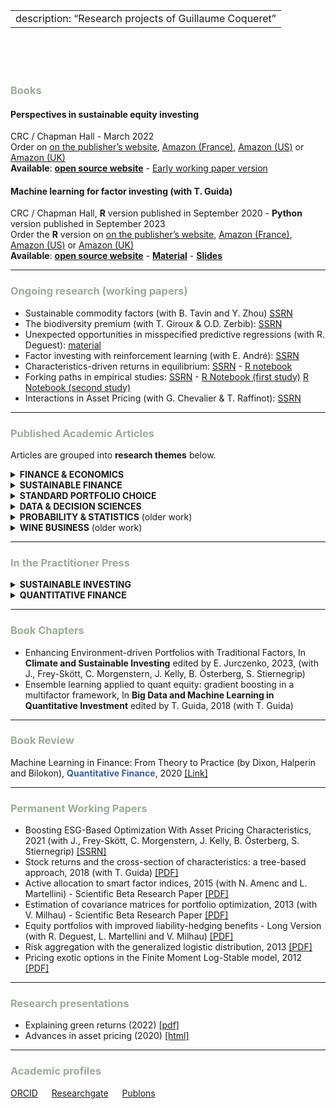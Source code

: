 <head>
<title>Research</title>
<meta name="Research projects of Guillaume Coqueret"/>
</head>

---
description: "Research projects of Guillaume Coqueret"
---
<br/>  
<br/>  



### <font color="#9AAD98">**Books**</font>

#### **Perspectives in sustainable equity investing**
CRC / Chapman Hall - March 2022   
Order on <a href="https://www.routledge.com/Perspectives-in-Sustainable-Equity-Investing/Coqueret/p/book/9781032071015" target="_blank">on the publisher's website</a>, <a href="https://www.amazon.fr/Perspectives-Sustainable-Investing-Guillaume-Coqueret/dp/103207101X/" target="_blank">Amazon (France)</a>, <a href="https://www.amazon.com/Perspectives-Sustainable-Investing-Guillaume-Coqueret-ebook/dp/B09RRMCB4R/" target="_blank">Amazon (US)</a>
or <a href="https://www.amazon.co.uk/Perspectives-Sustainable-Investing-Guillaume-Coqueret-ebook/dp/B09RRMCB4R/" target="_blank">Amazon (UK)</a>  
**Available**: <a href="http://www.esgperspectives.com" target="_blank">**open source website**</a> - <a href="https://papers.ssrn.com/sol3/papers.cfm?abstract_id=3715753" target="_blank">Early working paper version</a>

#### **Machine learning for factor investing** (with T. Guida)
CRC / Chapman Hall, **R** version published in September 2020 - **Python** version published in September 2023    
Order the **R** version on <a href="https://www.routledge.com/Machine-Learning-for-Factor-Investing/Coqueret-Guida/p/book/9780367545864" target="_blank">on the publisher's website</a>, <a href="https://www.amazon.fr/Machine-Learning-Investing-Guillaume-Coqueret/dp/0367545861/" target="_blank">Amazon (France)</a>, <a href="https://www.amazon.com/Machine-Learning-Factor-Investing-Mathematics/dp/0367545861/ref=sr_1_1" target="_blank">Amazon (US)</a>
or <a href="https://www.amazon.co.uk/Machine-Learning-Investing-Financial-Mathematics/dp/0367545861/ref=sr_1_2" target="_blank">Amazon (UK)</a>   
**Available**: <a href="http://www.mlfactor.com" target="_blank">**open source website**</a> - <a href="https://github.com/shokru/mlfactor.github.io/tree/master/material" target="_blank">**Material**</a> - <a href="files/SLIDES/SLIDES.html" target="_blank">**Slides**</a>

_____ 

### <font color="#9AAD98">**Ongoing research** (working papers)</font>  

- Sustainable commodity factors (with B. Tavin and Y. Zhou) <a href="https://papers.ssrn.com/sol3/papers.cfm?abstract_id=4698258" target="_blank">SSRN</a>    
- The biodiversity premium (with T. Giroux & O.D. Zerbib): <a href="https://papers.ssrn.com/sol3/papers.cfm?abstract_id=4489550" target="_blank">SSRN</a>    
- Unexpected opportunities in misspecified predictive regressions (with R. Deguest): <a href="http://www.gcoqueret.com/PRs.html" target="_blank">material</a>       
- Factor investing with reinforcement learning (with E. André): <a href="https://papers.ssrn.com/sol3/papers.cfm?abstract_id=3726714" target="_blank">SSRN</a>    
- Characteristics-driven returns in equilibrium: <a href="https://papers.ssrn.com/sol3/papers.cfm?abstract_id=3941195" target="_blank">SSRN</a> - <a href="http://www.gcoqueret.com/files/misc/demand_6_share.html" target="_blank">R notebook</a>   
- Forking paths in empirical studies: <a href="https://papers.ssrn.com/sol3/papers.cfm?abstract_id=3999379" target="_blank">SSRN</a> -                   <a href="https://www.gcoqueret.com/files/misc/forking_paths.html" target="_blank">R Notebook (first study)</a>   <a href="https://www.gcoqueret.com/files/misc/forking_paths2.html" target="_blank">R Notebook (second study)</a>  
- Interactions in Asset Pricing (with G. Chevalier & T. Raffinot): <a href="https://papers.ssrn.com/sol3/papers.cfm?abstract_id=4500944" target="_blank">SSRN</a>   



_____ 

### <font color="#9AAD98">**Published Academic Articles**</font> 

Articles are grouped into **research themes** below.

<details>
  <summary>**FINANCE & ECONOMICS**</summary>

* A note on implied correlation for bivariate contracts, <br/> <span style="color:#3B60A2">**Economics Bulletin**</span>, Vol. 40, No. 2 (2020), pp. 1388-1396 (with B. Tavin) <a href="http://www.accessecon.com/Pubs/EB/2020/Volume40/EB-20-V40-I2-P119.pdf" target="_blank">[Link]</a>   
* Procedural Rationality, Asset Heterogeneity and Market Selection,  <br/> <span style="color:#3B60A2">**Journal of Mathematical Economics**</span>, Vol. 82 (2019), pp. 125-149 (with B. Tavin) <a href="https://www.sciencedirect.com/science/article/abs/pii/S0304406819300205" target="_blank">[Link]</a>   <a href="https://papers.ssrn.com/sol3/papers.cfm?abstract_id=2952659" target="_blank">[Working paper]</a>   <br/>
* Empirical properties of a heterogeneous agent model in large dimensions, <br/>   <span style="color:#3B60A2">**Journal of Economic Dynamics & Control**</span>, Vol. 77 (2017), pp. 180-201 <a href="https://www.sciencedirect.com/science/article/pii/S0165188917300386" target="_blank">[Link]</a>  
* An investigation of model risk in a market with jumps and stochastic volatility, <br/>   <span style="color:#3B60A2">**European Journal of Operational Research**</span>, Vol. 253 (2016), pp. 648-658 (with B. Tavin) <a href="https://www.sciencedirect.com/science/article/abs/pii/S0377221716301461" target="_blank">[Link]</a>    <a href="https://papers.ssrn.com/sol3/papers.cfm?abstract_id=2474223" target="_blank">[Working paper]</a>
* Lookback option prices under a spectrally negative tempered-stable model, <br/>   <span style="color:#3B60A2">**International Journal of Theoretical and Applied Finance**</span>, Vol. 16, No. 3 (2013)  <a href="https://www.worldscientific.com/doi/abs/10.1142/S021902491350012X" target="_blank">[Link]</a>    

</details>



<details>
  <summary>**SUSTAINABLE FINANCE**</summary>

* ESG news spillovers across the value chain, <br/>
<span style="color:#3B60A2">**Financial Management**</span>, Vol. 52, No. 4 (2023), pp. 677-710 (with V. Le Tran) <a href="https://papers.ssrn.com/sol3/papers.cfm?abstract_id=4002705" target="_blank">[Working Paper]</a>    
* Scopes of carbon emissions and their impact on green portfolios, <br/> <span style="color:#3B60A2">**Economic Modelling**</span>, Vol. 115 (2022), (with T. Anquetin, B. Tavin & L. Welgryn) <a href="https://www.sciencedirect.com/science/article/abs/pii/S0264999322001973" target="_blank">[Link]</a>  <a href="https://papers.ssrn.com/sol3/papers.cfm?abstract_id=4012629" target="_blank">[Working Paper]</a>      

</details>



<details>
  <summary>**STANDARD PORTFOLIO CHOICE**</summary>

* Training trees on tails with applications to portfolio choice, <br/>   <span style="color:#3B60A2">**Annals of Operations Research**</span>, Vol. 288 (2020), pp. 181-221 (with T. Guida) <a href="https://link.springer.com/article/10.1007/s10479-020-03539-2" target="_blank">[Link]</a>   <a href="https://papers.ssrn.com/sol3/papers.cfm?abstract_id=3403009" target="_blank">[Working paper]</a> 
<a href="http://www.gcoqueret.com/tot.html" target="_blank">[Material]</a>   
* Characteristics-based portfolio choice with leverage constraints, <br/>   <span style="color:#3B60A2">**Journal of Banking and Finance**</span>, Vol. 70 (2016), pp. 23-37 (with M. Ammann and J-P. Schade) <a href="https://www.sciencedirect.com/science/article/pii/S0378426616300516" target="_blank">[Link]</a> <a href="https://papers.ssrn.com/sol3/papers.cfm?abstract_id=2736324" target="_blank">[Working paper]</a>   
* Diversified minimum-variance portfolios, <br/>   <span style="color:#3B60A2">**Annals of Finance**</span>, Vol. 11, No. 2 (2015), pp. 221-241 <a href="https://link.springer.com/article/10.1007%2Fs10436-014-0253-x" target="_blank">[Link]</a>    

</details>



<details>
  <summary>**DATA & DECISION SCIENCES**</summary>

* Dynamic decision making with predictive panels, <br/> <span style="color:#3B60A2">**Journal of the Operational Research Society**</span>, Forthcoming (2023) - (with B. Tavin) <a href="https://www.tandfonline.com/doi/full/10.1080/01605682.2023.2231488" target="_blank">[Link]</a> <a href="https://papers.ssrn.com/sol3/papers.cfm?abstract_id=3853793" target="_blank">[Working Paper]</a> - <a href="http://www.gcoqueret.com/files/misc/panel.html" target="_blank">[R notebook]</a>   
* The determinants of health assessment in the United States: A supervised learning approach, <br/> <span style="color:#3B60A2">**Healthcare Analytics**</span>, Vol. 2 (2022) <a href="https://www.sciencedirect.com/science/article/pii/S2772442522000466" target="_blank">[Link - Open Access]</a>     
* Persistence in factor-based supervised learning models, <br/>  <span style="color:#3B60A2">**Journal of Finance & Data Science**</span>, Vol. 8 (2022), pp. 12-34 <a href="https://www.sciencedirect.com/science/article/pii/S2405918821000143" target="_blank">[Link - Open Access]</a>  <a href="http://www.gcoqueret.com/horizons.html" target="_blank">[Material]</a>   
* Approximate NORTA simulations for virtual sample generation, <br/>   <span style="color:#3B60A2">**Expert Systems With Applications**</span>, Vol. 73 (2017), pp. 69-81 <a href="https://www.sciencedirect.com/science/article/pii/S0957417416307096" target="_blank">[Link]</a>    
 
</details>

 
 
<details>
  <summary>**PROBABILITY & STATISTICS** (older work)</summary>

* On the distribution of the supremum of the spectrally negative stable process with drift, <br/>  <span style="color:#3B60A2"> **Statistics & Probability Letters**</span>, Vol. 107 (2015), pp. 333-340 <a href="https://www.sciencedirect.com/science/article/pii/S0167715215003314" target="_blank">[Link]</a>     
* Second order risk aggregation with the Bernstein copula, <br/>  <span style="color:#3B60A2"> **Insurance: Mathematics and Economics**</span>, Vol. 58 (2014), pp. 150-158 <a href="https://www.sciencedirect.com/science/article/pii/S0167668714000882" target="_blank">[Link]</a>    
* Meromorphic Levy-Khintchine exponents with poles of order two, <br/>  <span style="color:#3B60A2"> **Communications on Stochastic Analysis**</span>, Vol. 7, No. 2 (2013), pp. 179-198  <a href="https://digitalcommons.lsu.edu/cosa/vol7/iss2/1/" target="_blank">[Link]</a>  
* Approximation of probabilistic Laplace transforms and their inverses, <br/>  <span style="color:#3B60A2"> **Communications in Applied Mathematics and Computational Science**</span>, Vol. 7, No. 2 (2012), pp. 231-246  <a href="https://msp.org/camcos/2012/7-2/p03.xhtml" target="_blank">[Link]</a>   

</details>



<details>
  <summary>**WINE BUSINESS** (older work)</summary>

* Herding behavior among wine investors, <span style="color:#3B60A2">**Economic Modelling**</span>, Vol. 68 (2018), pp. 318-328 (with B. Aytac and C. Mandou) <a href="https://www.sciencedirect.com/science/article/pii/S0264999317301001" target="_blank">[Link]</a>    
* Optimal wine pricing for restaurants, <span style="color:#3B60A2">**Journal of Wine Economics**</span>, Vol. 10, No. 2 (2015), pp. 204-224 <a href="https://www.cambridge.org/core/journals/journal-of-wine-economics/article/optimal-wine-pricing-for-restaurants/A3A972D73E0785CE8E6A606470FC0A0E" target="_blank">[Link]</a>      

</details>


_____ 

### <font color="#9AAD98">**In the Practitioner Press**</font> 


<details>
  <summary>**SUSTAINABLE INVESTING**</summary>

* The impact of climate change risk on long-term asset allocation, <br> <span style="color:#3B60A2">**Journal of Portfolio Management**</span>, Vol. 50, No. 5 (2024), pp. 238-263 (with JC Bertrand, N. McLoughlin and S. Mesnard) <a href="https://www.pm-research.com/content/iijpormgmt/early/2024/01/30/jpm20241586" target="_blank">[Link]</a> <a href="papers/climate_risk_alloc.pdf" target="_blank">[Working Paper]</a>    
* International market exposure to sovereign ESG, <br/> <span style="color:#3B60A2">**Journal of Sustainable Finance & Investment**</span>, Forthcoming (2022), (with C. Morgenstern & J. Kelly) <a href="https://www.tandfonline.com/doi/full/10.1080/20430795.2022.2148817" target="_blank">[Open Access]</a> <a href="https://papers.ssrn.com/sol3/papers.cfm?abstract_id=4138136" target="_blank">[Working Paper]</a>   
* Tuning trend following strategies with macro ESG data, <br/> <span style="color:#3B60A2">**Journal of Impact & ESG Investing**</span>, Vol. 2, No. 2 (2021), pp. 117-136 (with C. Morgenstern & J. Kelly) <a href="https://jesg.pm-research.com/content/early/2021/10/25/jesg.2021.1.032" target="_blank">[Link]</a>  

</details>




<details>
  <summary>**QUANTITATIVE FINANCE**</summary>

* Interpretable supervised portfolios, <br> 
<span style="color:#3B60A2">**Journal of Financial Data Science**</span>, Forthcoming (with G. Chevalier & T. Raffinot): <a href="https://papers.ssrn.com/sol3/papers.cfm?abstract_id=4230955" target="_blank">[Working Paper]</a>    
* Supervised portfolios, <br> <span style="color:#3B60A2">**Quantitative Finance**</span>, Vol. 22, No. 12 (2022), pp. 2275-2295 (with G. Chevalier & T. Raffinot): 
<a href="https://www.tandfonline.com/doi/abs/10.1080/14697688.2022.2122543" target="_blank">[Link]</a>
<a href="https://papers.ssrn.com/sol3/papers.cfm?abstract_id=3954109" target="_blank">[Working Paper]</a> - 
<a href="https://colab.research.google.com/drive/1yrhuV5i_o2g0Ju-xJEyONR5s2PFqyk3k" target="_blank">[notebook]</a>   
* Stock-specific sentiment and return predictability, <br/> <span style="color:#3B60A2">**Quantitative Finance**</span>, Vol. 20, No. 9 (2020), pp. 1531-1551 <a href="https://www.tandfonline.com/doi/full/10.1080/14697688.2020.1736314" target="_blank">[Link]</a> <a href="https://papers.ssrn.com/sol3/papers.cfm?abstract_id=3248925" target="_blank">[Working paper]</a>   
* Machine learning in systematic equity allocation: a model comparison, <br/> <span style="color:#3B60A2">**Wilmott Magazine**</span>, Vol. 2018, Issue 98 (2018), pp. 24-33 (with T. Guida) <a href="https://onlinelibrary.wiley.com/doi/abs/10.1002/wilm.10719" target="_blank">[Link]</a>      
* Equity portfolios with improved liability-hedging benefits, <br/>   <span style="color:#3B60A2">**Journal of Portfolio Management**</span>, Vol. 43, No. 2 (Winter 2017), pp. 37-49 (with L. Martellini and V. Milhau) <a href="https://jpm.iijournals.com/content/43/2/37" target="_blank">[Link]</a>    

</details>

_____ 


### <font color="#9AAD98">**Book Chapters**</font> 
- Enhancing Environment-driven Portfolios with Traditional Factors, In **Climate and Sustainable Investing** edited by E. Jurczenko, 2023, (with J., Frey-Skött, C. Morgenstern, J. Kelly, B. Österberg, S. Stiernegrip)   
- Ensemble learning applied to quant equity: gradient boosting in a multifactor framework, In **Big Data and Machine Learning in Quantitative Investment** edited by T. Guida, 2018 (with T. Guida)    

 
_____ 


### <font color="#9AAD98">**Book Review**</font> 
Machine Learning in Finance: From Theory to Practice (by Dixon, Halperin and Bilokon), <span style="color:#3B60A2">**Quantitative Finance**</span>, 2020  <a href="https://www.tandfonline.com/doi/full/10.1080/14697688.2020.1828609" target="_blank">[Link]</a>

 

_____ 


### <font color="#9AAD98">**Permanent Working Papers**</font> 
* Boosting ESG-Based Optimization With Asset Pricing Characteristics, 2021 (with J., Frey-Skött, C. Morgenstern, J. Kelly, B. Österberg, S. Stiernegrip) <a href="https://papers.ssrn.com/sol3/papers.cfm?abstract_id=3877242" target="_blank">[SSRN]</a>   
* Stock returns and the cross-section of characteristics: a tree-based approach, 2018 (with T. Guida)  <a href="papers/TAPA.pdf" target="_blank">[PDF]</a>    
* Active allocation to smart factor indices, 2015 (with N. Amenc and L. Martellini) - Scientific Beta Research Paper <a href="papers/active_allocation_timing.pdf" target="_blank">[PDF]</a>     
* Estimation of covariance matrices for portfolio optimization, 2013 (with V. Milhau) - Scientific Beta Research Paper <a href="papers/Estim_cov.pdf" target="_blank">[PDF]</a>    
* Equity portfolios with improved liability-hedging benefits - Long Version  (with R. Deguest, L. Martellini and V. Milhau)  <a href="papers/OTPP.pdf" target="_blank">[PDF]</a>    
* Risk aggregation with the generalized logistic distribution, 2013 <a href="papers/Logistic.pdf" target="_blank">[PDF]</a>  
* Pricing exotic options in the Finite Moment Log-Stable model, 2012 <a href="papers/FMLS.pdf" target="_blank">[PDF]</a>  


_____

### <font color="#9AAD98">**Research presentations**</font>

* Explaining green returns (2022) <a href="files/SLIDES/Explaining_green_returns.pdf" target="_blank">[pdf]</a>   
* Advances in asset pricing (2020) <a href="files/SLIDES/AAP/AAP.html" target="_blank">[html]</a>   

_____ 


### <font color="#9AAD98">**Academic profiles**</font>
<a href="http://orcid.org/0000-0002-1596-4086" target="_blank">ORCID</a> &emsp;  <a href="https://www.researchgate.net/profile/Guillaume_Coqueret" target="_blank">Researchgate</a> &emsp;  <a href="https://publons.com/researcher/1352687/guillaume-coqueret" target="_blank">Publons</a>    
  
